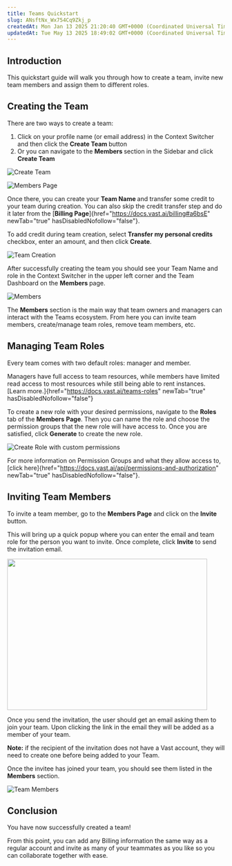 ```yaml
---
title: Teams Quickstart
slug: ANsftNx_Wx754Cq9Zkj_p
createdAt: Mon Jan 13 2025 21:20:40 GMT+0000 (Coordinated Universal Time)
updatedAt: Tue May 13 2025 18:49:02 GMT+0000 (Coordinated Universal Time)
---
```


## Introduction

This quickstart guide will walk you through how to create a team, invite new team members and assign them to different roles.

## Creating the Team

There are two ways to create a team:&#x20;

1. Click on your profile name (or email address) in the Context Switcher and then click the **Create Team&#x20;**&#x62;utton&#x20;
2. Or you can navigate to the **Members&#x20;**&#x73;ection in the Sidebar and click **Create Team**

![Create Team](https://archbee-image-uploads.s3.amazonaws.com/WL2az7o_8HmPbkHvSjU-Q-GE7sOj_IARv-FxgIRN0NI-20250403-184626.jpg "Create Team")

![](https://archbee-image-uploads.s3.amazonaws.com/WL2az7o_8HmPbkHvSjU-Q--bmV-bcDO5ZXIiBQ-dO_N-20250403-231015.png "Members Page")

Once there, you can create your **Team Name&#x20;**&#x61;nd transfer some credit to your team during creation. You can also skip the credit transfer step and do it later from the [**Billing Page**]{href="https://docs.vast.ai/billing#a6bsE" newTab="true" hasDisabledNofollow="false"}.

To add credit during team creation, select **Transfer my personal credits** checkbox, enter an amount, and then click **Create**.

![](https://archbee-image-uploads.s3.amazonaws.com/9WtD9F5n1L2IYJxS0qXDd/o8fZBXW3tbYWgGvYd7otQ_image.png "Team Creation")

After successfully creating the team you should see your Team Name and role in the Context Switcher in the upper left corner and the Team Dashboard on the **Members&#x20;**&#x70;age.

![](https://archbee-image-uploads.s3.amazonaws.com/WL2az7o_8HmPbkHvSjU-Q-xMZiOqoiQUM-BJz8Swake-20250403-213537.jpg "Members ")

The **Members** section is the main way that team owners and managers can interact with the Teams ecosystem. From here you can invite team members, create/manage team roles, remove team members, etc.

## Managing Team Roles

Every team comes with two default roles: manager and member.

Managers have full access to team resources, while members have limited read access to most resources while still being able to rent instances. [Learn more.]{href="https://docs.vast.ai/teams-roles" newTab="true" hasDisabledNofollow="false"}

To create a new role with your desired permissions, navigate to the **Roles&#x20;**&#x74;ab of the **Members** **Page**. Then you can name the role and choose the permission groups that the new role will have access to. Once you are satisfied, click **Generate** to create the new role.

![](https://archbee-image-uploads.s3.amazonaws.com/WL2az7o_8HmPbkHvSjU-Q-ot2iE1WaH42H3B2qGsvYe-20250403-194538.png "Create Role with custom permissions")

For more information on Permission Groups and what they allow access to, [click here]{href="https://docs.vast.ai/api/permissions-and-authorization" newTab="true" hasDisabledNofollow="false"}.

## Inviting Team Members

To invite a team member, go to the **Members Page** and click on the **Invite** button.&#x20;

This will bring up a quick popup where you can enter the email and team role for the person you want to invite. Once complete, click **Invite** to send the invitation email.

<Image src="https://archbee-image-uploads.s3.amazonaws.com/WL2az7o_8HmPbkHvSjU-Q-kddtQJ2OFkZNEkjCR6Ohy-20250403-192251.png" signedSrc="https://archbee-image-uploads.s3.amazonaws.com/WL2az7o_8HmPbkHvSjU-Q-kddtQJ2OFkZNEkjCR6Ohy-20250403-192251.png" size="70" width="463" height="350" position="center" caption="Invite Member" alt=""></Image>

Once you send the invitation, the user should get an email asking them to join your team. Upon clicking the link in the email they will be added as a member of your team.&#x20;

**Note:** if the recipient of the invitation does not have a Vast account, they will need to create one before being added to your Team.

Once the invitee has joined your team, you should see them listed in the **Members** section.

![](https://archbee-image-uploads.s3.amazonaws.com/WL2az7o_8HmPbkHvSjU-Q-VtNq8b4ehUy8w7oAG9tNt-20250403-215745.png "Team Members")

##

## Conclusion

You have now successfully created a team!

From this point, you can add any Billing information the same way as a regular account and invite as many of your teammates as you like so you can collaborate together with ease.
